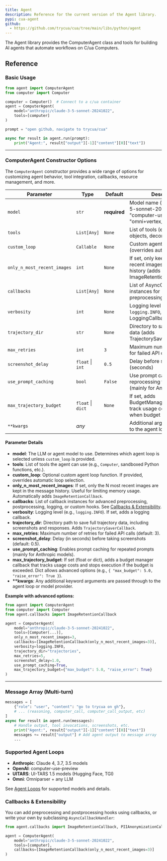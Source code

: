 ```yaml
---
title: Agent
description: Reference for the current version of the Agent library.
pypi: cua-agent
github:
  - https://github.com/trycua/cua/tree/main/libs/python/agent
---
```


The Agent library provides the ComputerAgent class and tools for building AI agents that automate workflows on C/ua Computers.

## Reference

### Basic Usage

```python
from agent import ComputerAgent
from computer import Computer

computer = Computer()  # Connect to a c/ua container
agent = ComputerAgent(
    model="anthropic/claude-3-5-sonnet-20241022",
    tools=[computer]
)

prompt = "open github, navigate to trycua/cua"

async for result in agent.run(prompt):
    print("Agent:", result["output"][-1]["content"][0]["text"])
```

---

### ComputerAgent Constructor Options

The `ComputerAgent` constructor provides a wide range of options for customizing agent behavior, tool integration, callbacks, resource management, and more.

| Parameter                   | Type              | Default      | Description                                                                                          |
| --------------------------- | ----------------- | ------------ | ---------------------------------------------------------------------------------------------------- |
| `model`                     | `str`             | **required** | Model name (e.g., "claude-3-5-sonnet-20241022", "computer-use-preview", "omni+vertex_ai/gemini-pro") |
| `tools`                     | `List[Any]`       | `None`       | List of tools (e.g., computer objects, decorated functions)                                          |
| `custom_loop`               | `Callable`        | `None`       | Custom agent loop function (overrides auto-selection)                                                |
| `only_n_most_recent_images` | `int`             | `None`       | If set, only keep the N most recent images in message history (adds ImageRetentionCallback)          |
| `callbacks`                 | `List[Any]`       | `None`       | List of AsyncCallbackHandler instances for preprocessing/postprocessing                              |
| `verbosity`                 | `int`             | `None`       | Logging level (`logging.DEBUG`, `logging.INFO`, etc.; adds LoggingCallback)                          |
| `trajectory_dir`            | `str`             | `None`       | Directory to save trajectory data (adds TrajectorySaverCallback)                                     |
| `max_retries`               | `int`             | `3`          | Maximum number of retries for failed API calls                                                       |
| `screenshot_delay`          | `float` \| `int`  | `0.5`        | Delay before screenshots (seconds)                                                                   |
| `use_prompt_caching`        | `bool`            | `False`      | Use prompt caching to avoid reprocessing the same prompt (mainly for Anthropic)                      |
| `max_trajectory_budget`     | `float` \| `dict` | `None`       | If set, adds BudgetManagerCallback to track usage costs and stop when budget is exceeded             |
| `**kwargs`                  | _any_             |              | Additional arguments passed to the agent loop                                                        |

#### Parameter Details

- **model**: The LLM or agent model to use. Determines which agent loop is selected unless `custom_loop` is provided.
- **tools**: List of tools the agent can use (e.g., `Computer`, sandboxed Python functions, etc.).
- **custom_loop**: Optional custom agent loop function. If provided, overrides automatic loop selection.
- **only_n_most_recent_images**: If set, only the N most recent images are kept in the message history. Useful for limiting memory usage. Automatically adds `ImageRetentionCallback`.
- **callbacks**: List of callback instances for advanced preprocessing, postprocessing, logging, or custom hooks. See [Callbacks & Extensibility](#callbacks--extensibility).
- **verbosity**: Logging level (e.g., `logging.INFO`). If set, adds a logging callback.
- **trajectory_dir**: Directory path to save full trajectory data, including screenshots and responses. Adds `TrajectorySaverCallback`.
- **max_retries**: Maximum number of retries for failed API calls (default: 3).
- **screenshot_delay**: Delay (in seconds) before taking screenshots (default: 0.5).
- **use_prompt_caching**: Enables prompt caching for repeated prompts (mainly for Anthropic models).
- **max_trajectory_budget**: If set (float or dict), adds a budget manager callback that tracks usage costs and stops execution if the budget is exceeded. Dict allows advanced options (e.g., `{ "max_budget": 5.0, "raise_error": True }`).
- **\*\*kwargs**: Any additional keyword arguments are passed through to the agent loop or model provider.

**Example with advanced options:**

```python
from agent import ComputerAgent
from computer import Computer
from agent.callbacks import ImageRetentionCallback

agent = ComputerAgent(
    model="anthropic/claude-3-5-sonnet-20241022",
    tools=[Computer(...)],
    only_n_most_recent_images=3,
    callbacks=[ImageRetentionCallback(only_n_most_recent_images=3)],
    verbosity=logging.INFO,
    trajectory_dir="trajectories",
    max_retries=5,
    screenshot_delay=1.0,
    use_prompt_caching=True,
    max_trajectory_budget={"max_budget": 5.0, "raise_error": True}
)
```

---

### Message Array (Multi-turn)

```python
messages = [
    {"role": "user", "content": "go to trycua on gh"},
    # ... (reasoning, computer_call, computer_call_output, etc)
]
async for result in agent.run(messages):
    # Handle output, tool invocations, screenshots, etc.
    print("Agent:", result["output"][-1]["content"][0]["text"])
    messages += result["output"] # Add agent output to message array
    ...
```

### Supported Agent Loops

- **Anthropic**: Claude 4, 3.7, 3.5 models
- **OpenAI**: computer-use-preview
- **UITARS**: UI-TARS 1.5 models (Hugging Face, TGI)
- **Omni**: Omniparser + any LLM

See [Agent Loops](../../agent-sdk/agent-loops) for supported models and details.

### Callbacks & Extensibility

You can add preprocessing and postprocessing hooks using callbacks, or write your own by subclassing `AsyncCallbackHandler`:

```python
from agent.callbacks import ImageRetentionCallback, PIIAnonymizationCallback

agent = ComputerAgent(
    model="anthropic/claude-3-5-sonnet-20241022",
    tools=[computer],
    callbacks=[ImageRetentionCallback(only_n_most_recent_images=3)]
)
```
